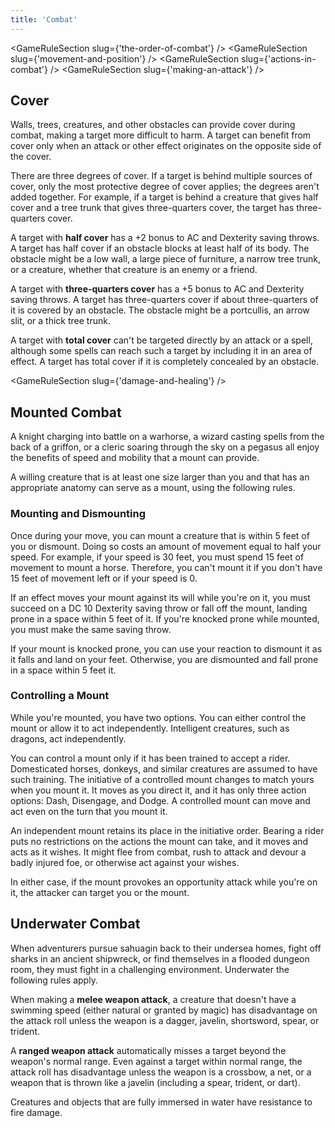 ```yaml
---
title: 'Combat'
---
```


<GameRuleSection slug={'the-order-of-combat'} />
<GameRuleSection slug={'movement-and-position'} />
<GameRuleSection slug={'actions-in-combat'} />
<GameRuleSection slug={'making-an-attack'} />

## Cover 

Walls, trees, creatures, and other obstacles can provide cover during combat, making a target more difficult to harm. A target can benefit from cover only when an attack or other effect originates on the opposite side of the cover.

There are three degrees of cover. If a target is behind multiple sources of cover, only the most protective degree of cover applies; the degrees aren't added together. For example, if a target is behind a creature that gives half cover and a tree trunk that gives three-quarters cover, the target has three-quarters cover.

A target with **half cover** has a +2 bonus to AC and Dexterity saving throws. A target has half cover if an obstacle blocks at least half of its body. The obstacle might be a low wall, a large piece of furniture, a narrow tree trunk, or a creature, whether that creature is an enemy or a friend.

A target with **three-quarters cover** has a +5 bonus to AC and Dexterity saving throws. A target has three-quarters cover if about three-quarters of it is covered by an obstacle. The obstacle might be a portcullis, an arrow slit, or a thick tree trunk.

A target with **total cover** can't be targeted directly by an attack or a spell, although some spells can reach such a target by including it in an area of effect. A target has total cover if it is completely concealed by an obstacle.

<GameRuleSection slug={'damage-and-healing'} />

## Mounted Combat

A knight charging into battle on a warhorse, a wizard casting spells from the back of a griffon, or a cleric soaring through the sky on a pegasus all enjoy the benefits of speed and mobility that a mount can provide.

A willing creature that is at least one size larger than you and that has an appropriate anatomy can serve as a mount, using the following rules.

### Mounting and Dismounting

Once during your move, you can mount a creature that is within 5 feet of you or dismount. Doing so costs an amount of movement equal to half your speed. For example, if your speed is 30 feet, you must spend 15 feet of movement to mount a horse. Therefore, you can't mount it if you don't have 15 feet of movement left or if your speed is 0.

If an effect moves your mount against its will while you're on it, you must succeed on a DC 10 Dexterity saving throw or fall off the mount, landing prone in a space within 5 feet of it. If you're knocked prone while mounted, you must make the same saving throw.

If your mount is knocked prone, you can use your reaction to dismount it as it falls and land on your feet. Otherwise, you are dismounted and fall prone in a space within 5 feet it.

### Controlling a Mount

While you're mounted, you have two options. You can either control the mount or allow it to act independently. Intelligent creatures, such as dragons, act independently.

You can control a mount only if it has been trained to accept a rider. Domesticated horses, donkeys, and similar creatures are assumed to have such training. The initiative of a controlled mount changes to match yours when you mount it. It moves as you direct it, and it has only three action options: Dash, Disengage, and Dodge. A controlled mount can move and act even on the turn that you mount it.

An independent mount retains its place in the initiative order. Bearing a rider puts no restrictions on the actions the mount can take, and it moves and acts as it wishes. It might flee from combat, rush to attack and devour a badly injured foe, or otherwise act against your wishes.

In either case, if the mount provokes an opportunity attack while you're on it, the attacker can target you or the mount.

## Underwater Combat

When adventurers pursue sahuagin back to their undersea homes, fight off sharks in an ancient shipwreck, or find themselves in a flooded dungeon room, they must fight in a challenging environment. Underwater the following rules apply.

When making a **melee weapon attack**, a creature that doesn't have a swimming speed (either natural or granted by magic) has disadvantage on the attack roll unless the weapon is a dagger, javelin, shortsword, spear, or trident.

A **ranged weapon attack** automatically misses a target beyond the weapon's normal range. Even against a target within normal range, the attack roll has disadvantage unless the weapon is a crossbow, a net, or a weapon that is thrown like a javelin (including a spear, trident, or dart).

Creatures and objects that are fully immersed in water have resistance to fire damage.
